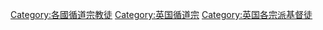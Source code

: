 [[Category:各國循道宗教徒|Category:各國循道宗教徒]]
[[Category:英国循道宗|Category:英国循道宗]]
[[Category:英国各宗派基督徒|Category:英国各宗派基督徒]]